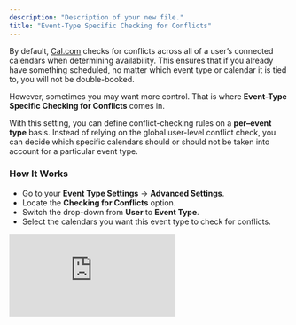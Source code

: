 ```yaml
---
description: "Description of your new file."
title: "Event-Type Specific Checking for Conflicts"
---
```


By default, [Cal.com](http://Cal.com) checks for conflicts across all of a user’s connected calendars when determining availability. This ensures that if you already have something scheduled, no matter which event type or calendar it is tied to, you will not be double-booked.

However, sometimes you may want more control. That is where **Event-Type Specific Checking for Conflicts** comes in.

With this setting, you can define conflict-checking rules on a **per–event type** basis. Instead of relying on the global user-level conflict check, you can decide which specific calendars should or should not be taken into account for a particular event type.

### How It Works

- Go to your **Event Type Settings** → **Advanced Settings**.
- Locate the **Checking for Conflicts** option.
- Switch the drop-down from **User** to **Event Type**.
- Select the calendars you want this event type to check for conflicts.

<iframe src="https://www.loom.com/embed/8ec065b0ec7e4f3ab41d37e90a6ebf4c" title="Loom video player" frameborder="0" className="w-full aspect-video rounded-xl" allow="accelerometer; autoplay; clipboard-write; encrypted-media; gyroscope; picture-in-picture; web-share" allowfullscreen />

This way, you can fine-tune availability logic for each event type individually. For example:

- For a **personal coffee chat** event, only check your personal calendar.
- For a **sales demo** event, only check your work calendar.
- For a **VIP event type**, check both but ignore shared team calendars.

### Why Use This?

Event-Type Specific Conflict Checking is helpful if:

- You want to keep personal and professional schedules separate.
- You are running multiple event types that do not need to block each other.
- You need flexibility for certain meetings that do not conflict with all your calendars.

In short, it gives you **granular control** over how availability is managed without being locked into a one-size-fits-all conflict rule.

<Info>
  The event type specific checking for conflicts is only for your **native calendar events. **Cal.com events/booked slots are making you busy for the same slot across **all of your individual events, **regardless of the calendar you are adding this event to**. **That time is busy on your [upcoming bookings page](https://app.cal.com/bookings/upcoming). 
</Info>